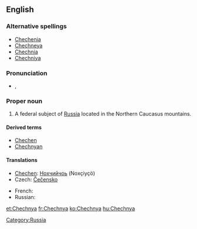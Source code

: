 ==English==
{{wikipedia}}

===Alternative spellings===
* [[Chechenia]]
* [[Chechneya]]
* [[Chechnia]]
* [[Chechniya]]

===Pronunciation===
* {{a|UK}} {{IPA|/ˈtʃɛtʃ.ni.ə/|/ˈtʃɛtʃ.ɲi.ə/}}, {{SAMPA|/"tSEtS.ni.@/|/"tSEtS.Ji.@/}}

===Proper noun===
{{en-proper noun}}

# A federal subject of [[Russia]] located in the Northern Caucasus mountains.

====Derived terms====
* [[Chechen]]
* [[Chechnyan]]

====Translations====
{{trans-top|federal subject}}
* [[Chechen]]: [[Нохчийчоь]] (Noxçiyçö)
* Czech: [[Čečensko]] {{n}}
{{trans-mid}}
* French: {{t|fr|Tchétchénie|f}}
* Russian: {{t|ru|Чечня}}
{{trans-bottom}}

[[Category:Russia]]

[[et:Chechnya]]
[[fr:Chechnya]]
[[ko:Chechnya]]
[[hu:Chechnya]]